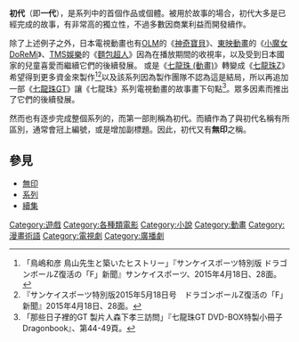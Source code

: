 {{Unreferenced|time=2018-03-20T22:47:29+00:00}}
'''初代'''（即'''一代'''），是系列中的首個作品或個體。被用於故事的場合，初代大多是已經完成的故事，有非常高的獨立性，不過多數因商業利益而開發續作。

除了上述例子之外，日本電視動畫也有[[OLM|OLM]]的《[[神奇寶貝|神奇寶貝]]》、[[東映動畫|東映動畫]]的《[[小魔女DoReMi|小魔女DoReMi]]》、[[TMS娛樂|TMS娛樂]]的《[[麵包超人|麵包超人]]》因為在播放期間的收視率，以及受到日本國家的兒童喜愛而繼續它們的後續發展。 或是《[[七龍珠_(動畫)|七龍珠 (動畫)]]》轉變成《[[七龍珠Z|七龍珠Z]]》希望得到更多資金來製作<ref>「鳥嶋和彦 鳥山先生と築いたヒストリー」『サンケイスポーツ特別版 ドラゴンボールZ復活の「F」新聞』サンケイスポーツ、2015年4月18日、28面。</ref><ref>『サンケイスポーツ特別版2015年5月18日号　ドラゴンボールZ復活の「F」新聞』2015年4月18日、28面。</ref>以及該系列因為製作團隊不認為這是結局，所以再追加一部《[[七龍珠GT|七龍珠GT]]》讓《七龍珠》系列電視動畫的故事畫下句點<ref name="morishita">「那些日子裡的GT 製片人森下孝三訪問」『七龍珠GT DVD-BOX特製小冊子Dragonbook』、第44-49頁。</ref>。眾多因素而推出了它們的後續發展。

然而也有逐步完成整個系列的，而第一部則稱為初代。而續作為了與初代名稱有所區別，通常會冠上編號，或是增加副標題。因此，初代又有'''無印'''之稱。

== 參見==
*[[無印|無印]]
*[[系列|系列]]
*[[續集|續集]]

[[Category:遊戲|Category:遊戲]]
[[Category:各種類電影|Category:各種類電影]]
[[Category:小說|Category:小說]]
[[Category:動畫|Category:動畫]]
[[Category:漫畫術語|Category:漫畫術語]]
[[Category:電視劇|Category:電視劇]]
[[Category:廣播劇|Category:廣播劇]]